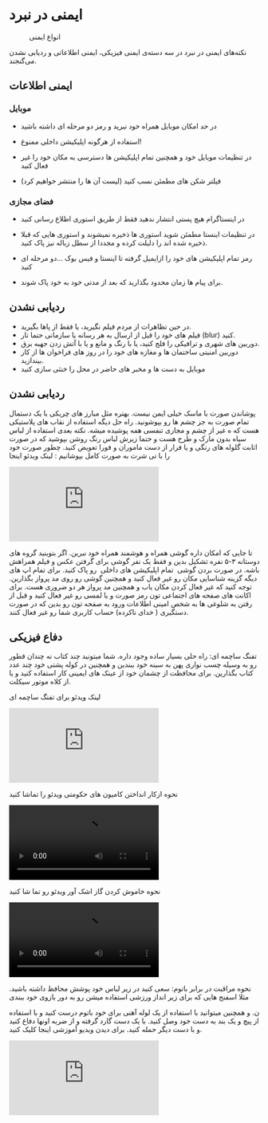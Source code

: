 <!-- ---
title: ایمنی | برای ایران
draft: true
lastmod: 2023-03-10T19:32:17.114Z
--- -->


<Head>
  <title>ایمنی | برای ایران</title>
</Head>

# ایمنی در نبرد

<figure>
  <img className="w-6/10 mx-auto" src="/images/safety-graph.svg" alt="" />
  <figcaption>انواع ایمنی</figcaption>
</figure>

نکته‌های ایمنی در نبرد در سه دسته‌ی ایمنی فیزیکی، ایمنی اطلاعاتی و ردیابی نشدن می‌گنجند.

## ایمنی اطلاعات

### موبایل

- در حد امکان موبایل همراه خود نبرید و رمز دو مرحله ای داشته باشید

- استفاده از هرگونه اپلیکیشن داخلی ممنوع!

- در تنظیمات موبایل خود و همچنین تمام اپلیکیشن ها دسترسی به مکان خود را غیر فعال کنید

- فیلتر شکن های مطمئن نسب کنید (لیست آن ها را منتشر خواهیم کرد)

### فضای مجازی

- در اینستاگرام هیچ پستی انتشار ندهید فقط از طریق استوری اطلاع رسانی کنید

- در تنظیمات اینستا مطمئن شوید استوری ها ذخیره نمیشوند و استوری هایی که قبلا ذخیره شده اند را دلیلت کرده و مجددا از سطل زباله نیز پاک کنید.

- رمز تمام اپلیکیشن های خود را ازایمیل گرفته تا اینستا و فیس بوک ...دو مرحله ای کنید

- برای پیام ها زمان محدود بگذارید که بعد از مدتی خود به خود پاک شوند.

## ردیابی نشدن

<ul className="list-none grid gap-6 grid-min-col-15rem p-0">
  <li className=" p-6 b-1 b-gray5 rd-xl  before:( block mb-4  text-4xl) bf-i-mdi-video-off-outline">
    در حین تظاهرات از مردم فیلم نگیرید، یا فقط از پاها بگیرید.
  </li>
  <li className=" p-6 b-1 b-gray5 rd-xl  before:( block mb-4 text-4xl)  bf-i-mdi-blur">
    فیلم های خود را قبل از ارسال به هر رسانه‌ یا سازمانی حتما تار (blur) کنید.
  </li>
  <li className="  p-6 b-1 b-gray5 rd-xl before:( block mb-4 text-4xl ) bf-i-mdi-security-camera-off">
    دوربین های شهری و ترافیکی را فلج کنید، یا با رنگ و مانع و یا با آتش زدن جهبه برق.
  </li>
  <li className=" p-6 b-1 b-gray5 rd-xl  before:( block mb-4 text-4xl ) bf-i-mdi-webcam-off ">
    دوربین امنیتی ساختمان ها و مغازه های خود را در روز های فراخوان ها از کار بیندازید.
  </li>
  <li className=" p-6 b-1 b-gray5 rd-xl  before:( block mb-4 text-4xl ) bf-i-mdi-incognito-off ">
    موبایل به دست ها و مخبر های حاضر در محل را خنثی سازی کنید
  </li>
</ul>

## ردیابی نشدن

پوشاندن صورت با ماسک خیلی ایمن نیست. بهتره مثل مبارز های چریکی با یک دستمال تمام صورت به جز چشم ها رو بپوشونید. راه حل دیگه استفاده از نقاب های پلاستیکی هست که ه غیر از چشم و مجاری تنفسی همه پوشیده میشه. نکته بعدی استفاده از لباس سیاه بدون مارک و طرح هست و حتما زیرش لباس رنگ روشن بپوشید که در صورت اثابت گلوله های رنگی و یا فرار از دست ماموران و فورا تعویض کنید.
چطور صورت خود را با تی شرت به صورت کامل بپوشانیم : لینک ویدئو اینجا

<iframe
  src="https://www.youtube-nocookie.com/embed/4xA2Osjkzlk"
  title="YouTube video player"
  frameborder="0"
  allow="accelerometer; autoplay; clipboard-write; encrypted-media; gyroscope; picture-in-picture; web-share"
  allowfullscreen
></iframe>

تا جایی که امکان داره گوشی همراه و هوشمند همراه خود نبرین. اگر بتوینید گروه های دوستانه ۳-۵ نفره تشکیل بدین و فقط یک نفر گوشی برای گرفتن عکس و فیلم همراهش باشه. در صورت بردن گوشی  تمام اپلیکیشن های داخلی  رو پاک کنید. برای تمام اپ های دیگه گزینه شناسایی مکان رو غیر فعال کنید و همچنین گوشی رو روی مد پرواز بگذارین. توجه کنید که غیر فعال کردن مکان یاب و همچنین مد پرواز هر دو ضروری هست. برای اکانت های صفحه های اجتماعی تون رمز صورت و یا لمسی رو غیر فعال کنید و قبل از رفتن به شلوغی ها به شخص امینی اطلاعات ورود به صفحه تون رو بدین که در صورت دستگیری ( خدای ناکرده) حساب کاربری شما رو غیر فعال کنند.

## دفاع فیزیکی

تفنگ ساچمه ای: راه حلی بسیار ساده وجود داره. شما میتونید چند کتاب نه چندان قطور رو به وسیله چسب نواری پهن به سینه خود ببندین و همچنین در کوله پشتی خود چند عدد کتاب بگذارین. برای محافظت از چشمان خود از عینک های ایمینی کار استفاده کنید و یا از کلاه موتور سیکلت.

لینک ویدئو برای تفنگ ساچمه ای

<iframe
  src="https://www.youtube-nocookie.com/embed/YzOvx4M6hY0"
  title="YouTube video player"
  frameborder="0"
  allow="accelerometer; autoplay; clipboard-write; encrypted-media; gyroscope; picture-in-picture; web-share"
  allowfullscreen
></iframe>

نحوه ازکار انداختن کامیون های حکومتی ویدئو را تماشا کنید

<video className="w-full max-h-20rem rd-xl" src="/videos/stop-trucks.mp4" controls></video>

نحوه خاموش کردن گاز اشک آور ویدئو رو تما شا کنید

<video className="w-full max-h-20rem rd-xl" src="/videos/tear-gas.mp4" controls></video>

نحوه مراقبت در برابر باتوم: سعی کنید در زیر لباس خود پوشش محافظ داشته باشید. مثلا اسفنج هایی که برای زیر انداز ورزشی استفاده میشن رو به دور بازوی خود ببندی

ن. و همچنین میتوانید با استفاده از یک لوله آهنی برای خود باتوم درست کنید و با استفاده از پیچ و یک بند به دست خود وصل کنید. با یک دست گارد گرفته و از ضربه اونها دفاع کنید و با دست دیگر حمله کنید. برای دیدن ویديو آموزشی اینجا کلیک کنید.

<iframe
  src="https://www.youtube-nocookie.com/embed/8eapmK_rCP8"
  title="YouTube video player"
  frameborder="0"
  allow="accelerometer; autoplay; clipboard-write; encrypted-media; gyroscope; picture-in-picture; web-share"
  allowfullscreen
></iframe>